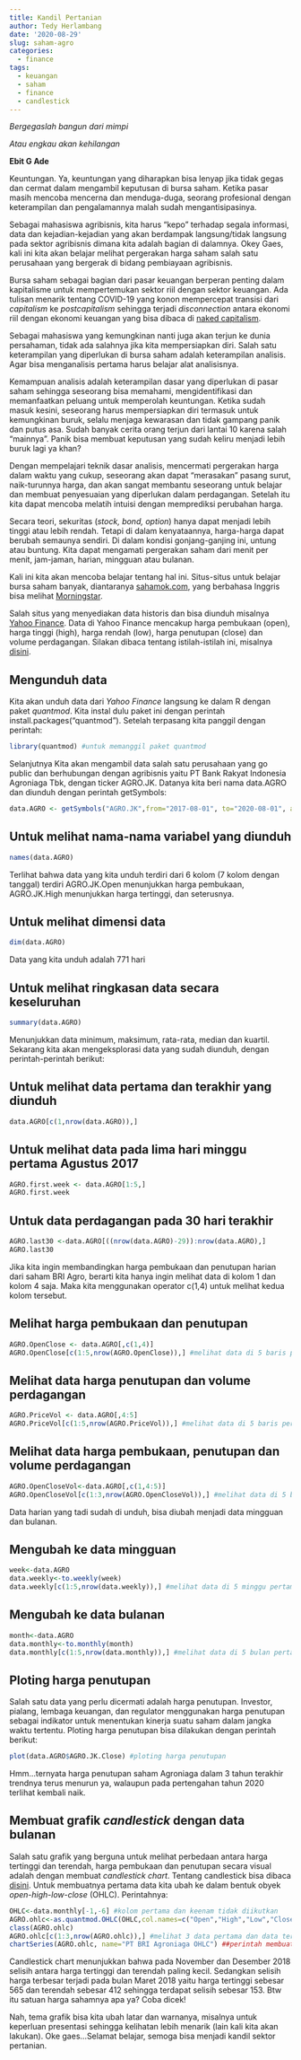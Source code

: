 ```yaml
---
title: Kandil Pertanian
author: Tedy Herlambang
date: '2020-08-29'
slug: saham-agro
categories:
  - finance
tags:
  - keuangan
  - saham
  - finance
  - candlestick
---
```


*Bergegaslah bangun dari mimpi*

*Atau engkau akan kehilangan*

**Ebit G Ade**

Keuntungan. Ya, keuntungan yang diharapkan bisa lenyap jika tidak gegas dan cermat dalam mengambil keputusan di bursa saham. Ketika pasar masih mencoba mencerna dan menduga-duga, seorang profesional dengan keterampilan dan pengalamannya malah sudah mengantisipasinya.

Sebagai mahasiswa agribisnis, kita harus "kepo" terhadap segala informasi, data dan kejadian-kejadian yang akan berdampak langsung/tidak langsung pada sektor agribisnis dimana kita adalah bagian di dalamnya. Okey Gaes, kali ini kita akan belajar melihat pergerakan harga saham salah satu perusahaan yang bergerak di bidang pembiayaan agribisnis.

Bursa saham sebagai bagian dari pasar keuangan berperan penting dalam kapitalisme untuk mempertemukan sektor riil dengan sektor keuangan. Ada tulisan menarik tentang COVID-19 yang konon mempercepat transisi dari *capitalism* ke *postcapitalism* sehingga terjadi *disconnection* antara ekonomi riil dengan ekonomi keuangan yang bisa dibaca di [naked capitalism](https://www.nakedcapitalism.com/2020/08/something-remarkable-just-happened-this-august-how-the-pandemic-has-sped-up-the-passage-to-postcapitalism.html).

Sebagai mahasiswa yang kemungkinan nanti juga akan terjun ke dunia persahaman, tidak ada salahnya jika kita mempersiapkan diri. Salah satu keterampilan yang diperlukan di bursa saham adalah keterampilan analisis. Agar bisa menganalisis pertama harus belajar alat analisisnya.

Kemampuan analisis adalah keterampilan dasar yang diperlukan di pasar saham sehingga seseorang bisa memahami, mengidentifikasi dan memanfaatkan peluang untuk memperolah keuntungan. Ketika sudah masuk kesini, seseorang harus mempersiapkan diri termasuk untuk kemungkinan buruk, selalu menjaga kewarasan dan tidak gampang panik dan putus asa. Sudah banyak cerita orang terjun dari lantai 10 karena salah "mainnya". Panik bisa membuat keputusan yang sudah keliru menjadi lebih buruk lagi ya khan? 

Dengan mempelajari teknik dasar analisis, mencermati pergerakan harga dalam waktu yang cukup, seseorang akan dapat  "merasakan" pasang surut, naik-turunnya harga, dan akan sangat membantu seseorang untuk belajar dan membuat penyesuaian yang diperlukan dalam perdagangan. Setelah itu kita dapat mencoba melatih intuisi dengan memprediksi perubahan harga. 

Secara teori, sekuritas (*stock, bond, option*) hanya dapat menjadi lebih tinggi atau lebih rendah. Tetapi di dalam kenyataannya, harga-harga dapat berubah semaunya sendiri. Di dalam kondisi gonjang-ganjing ini, untung atau buntung. Kita dapat  mengamati pergerakan saham dari menit per menit, jam-jaman, harian, mingguan atau bulanan. 

Kali ini kita akan mencoba belajar tentang hal ini. Situs-situs untuk belajar bursa saham banyak, diantaranya [sahamok.com](https://www.sahamok.com/), yang berbahasa Inggris bisa melihat [Morningstar](https://www.morningstar.com/). 

Salah situs yang menyediakan data historis dan bisa diunduh misalnya [Yahoo Finance](https://finance.yahoo.com/). Data di Yahoo Finance mencakup harga pembukaan (open), harga tinggi (high), harga rendah (low), harga penutupan (close) dan volume perdagangan. Silakan dibaca tentang istilah-istilah ini, misalnya [disini](https://www.investopedia.com/). 

## Mengunduh data

Kita akan unduh data dari *Yahoo Finance* langsung ke dalam R dengan paket *quantmod*. Kita instal dulu paket ini dengan perintah install.packages("quantmod"). Setelah terpasang kita panggil dengan perintah:
```r
library(quantmod) #untuk memanggil paket quantmod
```

Selanjutnya Kita akan mengambil data salah satu perusahaan yang go public dan berhubungan dengan agribisnis yaitu PT Bank Rakyat Indonesia Agroniaga Tbk, dengan ticker AGRO.JK. Datanya kita beri nama data.AGRO dan diunduh dengan perintah getSymbols:

```r
data.AGRO <- getSymbols("AGRO.JK",from="2017-08-01", to="2020-08-01", auto.assign=FALSE) #kita unduh data 3 tahun terakhir dari 1 Agt 2017 - 1 Agt 2020.
```
## Untuk melihat nama-nama variabel yang diunduh

```r
names(data.AGRO)
```

Terlihat bahwa data yang kita unduh terdiri dari 6 kolom (7 kolom dengan tanggal) terdiri AGRO.JK.Open menunjukkan harga pembukaan, AGRO.JK.High menunjukkan harga tertinggi, dan seterusnya.

## Untuk melihat dimensi data

```r
dim(data.AGRO) 
```
Data yang kita unduh adalah 771 hari

## Untuk melihat ringkasan data secara keseluruhan

```r
summary(data.AGRO) 
```
Menunjukkan data minimum, maksimum, rata-rata, median dan kuartil.
Sekarang kita akan mengeksplorasi data yang sudah diunduh, dengan perintah-perintah berikut:

## Untuk melihat data pertama dan terakhir yang diunduh

```r
data.AGRO[c(1,nrow(data.AGRO)),] 
```
## Untuk melihat data pada lima hari minggu pertama Agustus 2017

```r
AGRO.first.week <- data.AGRO[1:5,] 
AGRO.first.week
```
## Untuk data perdagangan pada 30 hari terakhir

```r
AGRO.last30 <-data.AGRO[((nrow(data.AGRO)-29)):nrow(data.AGRO),] 
AGRO.last30
```

Jika kita ingin membandingkan harga pembukaan dan penutupan harian dari saham BRI Agro, berarti kita hanya ingin melihat data di kolom 1 dan kolom 4 saja. Maka kita menggunakan operator c(1,4) untuk melihat kedua kolom tersebut.

## Melihat harga pembukaan dan penutupan

```r
AGRO.OpenClose <- data.AGRO[,c(1,4)] 
AGRO.OpenClose[c(1:5,nrow(AGRO.OpenClose)),] #melihat data di 5 baris pertama dan 1 baris terakhir.
```
## Melihat data harga penutupan dan volume perdagangan

```r
AGRO.PriceVol <- data.AGRO[,4:5] 
AGRO.PriceVol[c(1:5,nrow(AGRO.PriceVol)),] #melihat data di 5 baris pertama dan 1 baris terakhir data harga dan volume perdagangan.
```
## Melihat data harga pembukaan, penutupan dan volume perdagangan

```r
AGRO.OpenCloseVol<-data.AGRO[,c(1,4:5)] 
AGRO.OpenCloseVol[c(1:3,nrow(AGRO.OpenCloseVol)),] #melihat data di 5 baris pertama dan 1 baris terakhir data harga pembukaan, penutupan dan volume perdagangan.
```

Data harian yang tadi sudah di unduh, bisa diubah menjadi data mingguan dan bulanan.

## Mengubah ke data mingguan

```r
week<-data.AGRO 
data.weekly<-to.weekly(week)
data.weekly[c(1:5,nrow(data.weekly)),] #melihat data di 5 minggu pertama dan 1 minggu terakhir.
```
## Mengubah ke data bulanan

```r
month<-data.AGRO 
data.monthly<-to.monthly(month)
data.monthly[c(1:5,nrow(data.monthly)),] #melihat data di 5 bulan pertama dan 1 bulan terakhir.
```
## Ploting harga penutupan

Salah satu data yang perlu dicermati adalah harga penutupan. Investor, pialang, lembaga keuangan, dan regulator menggunakan harga penutupan sebagai indikator untuk menentukan kinerja suatu saham dalam jangka waktu tertentu. Ploting harga penutupan bisa dilakukan dengan perintah berikut:

```r
plot(data.AGRO$AGRO.JK.Close) #ploting harga penutupan
```
Hmm...ternyata harga penutupan saham Agroniaga dalam 3 tahun terakhir trendnya terus menurun ya, walaupun pada pertengahan tahun 2020 terlihat kembali naik.

## Membuat grafik *candlestick* dengan data bulanan

Salah satu grafik yang berguna untuk melihat perbedaan antara harga tertinggi dan terendah, harga pembukaan dan penutupan secara visual adalah dengan membuat *candlestick chart*. Tentang candlestick bisa dibaca [disini](https://www.soegeeforex.com/tips-dan-trik/belajar-trading-emas-menggunakan-candlestick/). Untuk membuatnya pertama data kita ubah ke dalam bentuk obyek *open-high-low-close* (OHLC). Perintahnya:

```r
OHLC<-data.monthly[-1,-6] #kolom pertama dan keenam tidak diikutkan
AGRO.ohlc<-as.quantmod.OHLC(OHLC,col.names=c("Open","High","Low","Close","Volume"))
class(AGRO.ohlc)
AGRO.ohlc[c(1:3,nrow(AGRO.ohlc)),] #melihat 3 data pertama dan data terakhir
chartSeries(AGRO.ohlc, name="PT BRI Agroniaga OHLC") ##perintah membuat candlestick chart
```

Candlestick chart menunjukkan bahwa pada November dan Desember 2018 selisih antara harga tertinggi dan terendah paling kecil. Sedangkan selisih harga terbesar terjadi pada bulan Maret 2018 yaitu harga tertinggi sebesar 565 dan terendah sebesar 412 sehingga terdapat selisih sebesar 153. Btw itu satuan harga sahamnya apa ya? Coba dicek! 

Nah, tema grafik bisa kita ubah latar dan warnanya, misalnya untuk keperluan presentasi sehingga kelihatan lebih menarik (lain kali kita akan lakukan). Oke gaes...Selamat belajar, semoga bisa menjadi kandil sektor pertanian.

